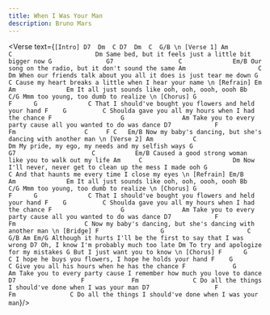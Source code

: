 ```yaml
---
title: When I Was Your Man
description: Bruno Mars
---
```



<Verse text={`
[Intro]
D7  Dm  C
D7  Dm  C  G/B
\n
[Verse 1]
Am               C                       Dm
Same bed, but it feels just a little bit bigger now
G               G7                  C              Em/B
Our song on the radio, but it don't sound the same
Am                    C                             Dm
When our friends talk about you all it does is just tear me down
G                                     C
Cause my heart breaks a little when I hear your name
\n
[Refrain]
   Em                   Am              Em
It all just sounds like ooh, ooh, oooh, oooh
Bb                             C/G
Mmm too young, too dumb to realize
\n
[Chorus]
     G                      F      G              C
That I should've bought you flowers and held your hand
                        F    G          C
Shoulda gave you all my hours when I had the chance
                  F                   G                Am
Take you to every party cause all you wanted to do was dance
D7            F                  Fm                   C     F C   Em/B
Now my baby's dancing, but she's dancing with another man
\n
[Verse 2]
Am           C                    Dm
My pride, my ego, my needs and my selfish ways
G                    G7                     C           Em/B
Caused a good strong woman like you to walk out my life
         Am     C                         Dm
Now I'll never, never get to clean up the mess I made ooh
G                                    C
And that haunts me every time I close my eyes
\n
[Refrain]
   Em/B                 Am              Em
It all just sounds like ooh, ooh, oooh, oooh
Bb                             C/G
Mmm too young, too dumb to realize
\n
[Chorus]
     G                      F      G              C
That I should've bought you flowers and held your hand
                        F    G          C
Shoulda gave you all my hours when I had the chance
                  F                   G                Am
Take you to every party cause all you wanted to do was dance
D7            F                  Fm                   C
Now my baby's dancing, but she's dancing with another man
\n
[Bridge]
            F                 G                       C G/B Am Em/G
Although it hurts I'll be the first to say that I was wrong
      D7
Oh, I know I'm probably much too late
           Dm
To try and apologize for my mistakes
           G
But I just want you to know
\n
[Chorus]
                   F      G                      C
I hope he buys you flowers, I hope he holds your hand
                 F    G           C
Give you all his hours when he has the chance
                  F             G                     Am
Take you to every party cause I remember how much you love to dance
D7                  F             Fm               C
Do all the things I should've done when I was your man
D7                  F             Fm               C
Do all the things I should've done when I was your man
`}/>

